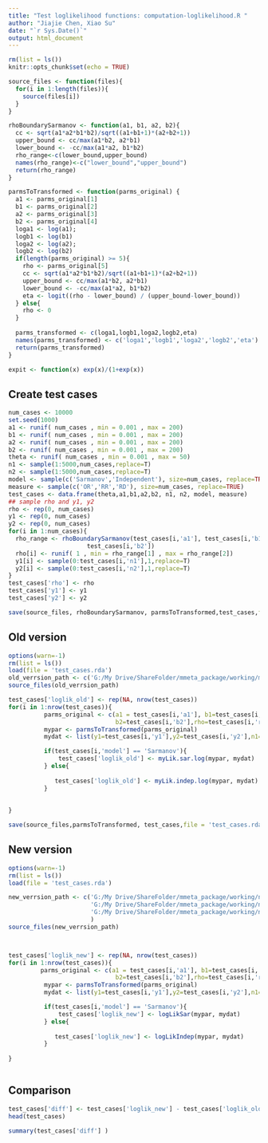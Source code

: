 ```yaml
---
title: "Test loglikelihood functions: computation-loglikelihood.R "
author: "Jiajie Chen, Xiao Su"
date: "`r Sys.Date()`"
output: html_document
---
```


```r
rm(list = ls())
knitr::opts_chunk$set(echo = TRUE)

source_files <- function(files){
  for(i in 1:length(files)){
    source(files[i])
  }
}

rhoBoundarySarmanov <- function(a1, b1, a2, b2){
  cc <- sqrt(a1*a2*b1*b2)/sqrt((a1+b1+1)*(a2+b2+1))
  upper_bound <- cc/max(a1*b2, a2*b1)
  lower_bound <- -cc/max(a1*a2, b1*b2)
  rho_range<-c(lower_bound,upper_bound)
  names(rho_range)<-c("lower_bound","upper_bound")
  return(rho_range)
}

parmsToTransformed <- function(parms_original) {
  a1 <- parms_original[1]
  b1 <- parms_original[2]
  a2 <- parms_original[3]
  b2 <- parms_original[4]
  loga1 <- log(a1); 
  logb1 <- log(b1)
  loga2 <- log(a2); 
  logb2 <- log(b2)
  if(length(parms_original) >= 5){
    rho <- parms_original[5]
    cc <- sqrt(a1*a2*b1*b2)/sqrt((a1+b1+1)*(a2+b2+1))
    upper_bound <- cc/max(a1*b2, a2*b1)
    lower_bound <- -cc/max(a1*a2, b1*b2)
    eta <- logit((rho - lower_bound) / (upper_bound-lower_bound))
  } else{
    rho <- 0  
  }
  
  parms_transformed <- c(loga1,logb1,loga2,logb2,eta)
  names(parms_transformed) <- c('loga1','logb1','loga2','logb2','eta')
  return(parms_transformed)
}

expit <- function(x) exp(x)/(1+exp(x))


```

## Create test cases


```r
num_cases <- 10000
set.seed(1000)
a1 <- runif( num_cases , min = 0.001 , max = 200)
b1 <- runif( num_cases , min = 0.001 , max = 200)
a2 <- runif( num_cases , min = 0.001 , max = 200)
b2 <- runif( num_cases , min = 0.001 , max = 200)
theta <- runif( num_cases , min = 0.001 , max = 50)
n1 <- sample(1:5000,num_cases,replace=T)
n2 <- sample(1:5000,num_cases,replace=T)
model <- sample(c('Sarmanov','Independent'), size=num_cases, replace=TRUE)
measure <- sample(c('OR','RR','RD'), size=num_cases, replace=TRUE)
test_cases <- data.frame(theta,a1,b1,a2,b2, n1, n2, model, measure)
## sample rho and y1, y2
rho <- rep(0, num_cases)
y1 <- rep(0, num_cases)
y2 <- rep(0, num_cases)
for(i in 1:num_cases){
  rho_range <- rhoBoundarySarmanov(test_cases[i,'a1'], test_cases[i,'b1'], test_cases[i,'a2'],
                      test_cases[i,'b2']) 
  rho[i] <- runif( 1 , min = rho_range[1] , max = rho_range[2])
  y1[i] <- sample(0:test_cases[i,'n1'],1,replace=T)
  y2[i] <- sample(0:test_cases[i,'n2'],1,replace=T)
}
test_cases['rho'] <- rho 
test_cases['y1'] <- y1 
test_cases['y2'] <- y2

save(source_files, rhoBoundarySarmanov, parmsToTransformed,test_cases,file = 'test_cases.rda')
```

## Old version


```r
options(warn=-1)
rm(list = ls())
load(file = 'test_cases.rda')
old_verrsion_path <- c('G:/My Drive/ShareFolder/mmeta_package/working/mmeta/R/MLE.R')
source_files(old_verrsion_path)

test_cases['loglik_old'] <- rep(NA, nrow(test_cases))
for(i in 1:nrow(test_cases)){
          parms_original <- c(a1 = test_cases[i,'a1'], b1=test_cases[i,'b1'],a2= test_cases[i,'a2'],
                              b2=test_cases[i,'b2'],rho=test_cases[i,'rho'])
          mypar <- parmsToTransformed(parms_original)
          mydat <- list(y1=test_cases[i,'y1'],y2=test_cases[i,'y2'],n1=test_cases[i,'n1'])

          if(test_cases[i,'model'] == 'Sarmanov'){
              test_cases['loglik_old'] <- myLik.sar.log(mypar, mydat)          
          } else{
            
             test_cases['loglik_old'] <- myLik.indep.log(mypar, mydat)
          }
  
  
}

save(source_files,parmsToTransformed, test_cases,file = 'test_cases.rda')


```




## New version

```r
options(warn=-1)
rm(list = ls())
load(file = 'test_cases.rda')

new_verrsion_path <- c('G:/My Drive/ShareFolder/mmeta_package/working/new_mmeta_dev/func_dev/computation-loglikelihood.R',
                       'G:/My Drive/ShareFolder/mmeta_package/working/new_mmeta_dev/func_dev/utility-others.R',
                       'G:/My Drive/ShareFolder/mmeta_package/working/new_mmeta_dev/func_dev/config-global-constant.R'
                       )
source_files(new_verrsion_path)



test_cases['loglik_new'] <- rep(NA, nrow(test_cases))
for(i in 1:nrow(test_cases)){
         parms_original <- c(a1 = test_cases[i,'a1'], b1=test_cases[i,'b1'],a2= test_cases[i,'a2'],
                              b2=test_cases[i,'b2'],rho=test_cases[i,'rho'])
          mypar <- parmsToTransformed(parms_original)
          mydat <- list(y1=test_cases[i,'y1'],y2=test_cases[i,'y2'],n1=test_cases[i,'n1'])

          if(test_cases[i,'model'] == 'Sarmanov'){
              test_cases['loglik_new'] <- logLikSar(mypar, mydat)          
          } else{
            
             test_cases['loglik_new'] <- logLikIndep(mypar, mydat)
          }
  
}



```


## Comparison

```r

test_cases['diff'] <- test_cases['loglik_new'] - test_cases['loglik_old']
head(test_cases)

```


```r
summary(test_cases['diff'] )

```
